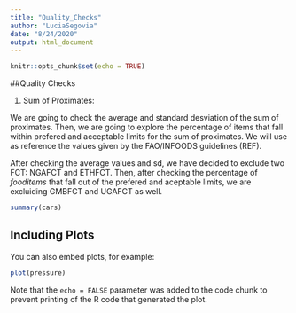 ```yaml
---
title: "Quality_Checks"
author: "LuciaSegovia"
date: "8/24/2020"
output: html_document
---
```


```r
knitr::opts_chunk$set(echo = TRUE)
```

##Quality Checks

 1) Sum of Proximates:
 
 We are going to check the average and standard desviation of the sum of proximates. Then, we are going to explore the percentage of items that fall within prefered and acceptable limits for the sum of proximates. We will use as reference the values given by the FAO/INFOODS guidelines (REF). 
 
 
After checking the average values and sd, we have decided to exclude two FCT: NGAFCT and ETHFCT. Then, after checking the percentage of *fooditems* that fall out of the prefered and aceptable limits, we are excluiding GMBFCT and UGAFCT as well. 



```r
summary(cars)
```

## Including Plots

You can also embed plots, for example:

```r
plot(pressure)
```

Note that the `echo = FALSE` parameter was added to the code chunk to prevent printing of the R code that generated the plot.
